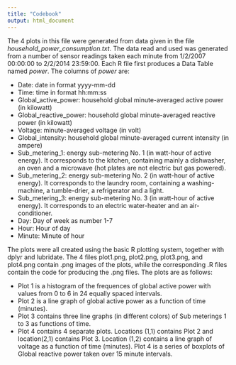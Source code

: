 ```yaml
---
title: "Codebook"  
output: html_document
---
```

The 4 plots in this file were generated from data given in the file 
*household_power_consumption.txt*.  The data read and used was generated from a number of sensor readings taken each minute from 1/2/2007 00:00:00 to 2/2/2014 23:59:00.  Each R file first produces a Data Table named *power*.  The columns of *power* are:  
  
* Date: date in format yyyy-mm-dd  
* Time: time in format hh:mm:ss  
* Global_active_power: household global minute-averaged active power (in kilowatt)  
* Global_reactive_power: household global minute-averaged reactive power (in kilowatt)  
* Voltage: minute-averaged voltage (in volt)  
* Global_intensity: household global minute-averaged current intensity (in ampere)  
* Sub_metering_1: energy sub-metering No. 1 (in watt-hour of active energy). It corresponds to the kitchen, containing mainly a dishwasher, an oven and a microwave (hot plates are not electric but gas powered).  
* Sub_metering_2: energy sub-metering No. 2 (in watt-hour of active energy). It corresponds to the laundry room, containing a washing-machine, a tumble-drier, a refrigerator and a light.    
* Sub_metering_3: energy sub-metering No. 3 (in watt-hour of active energy). It corresponds to an electric water-heater and an air-conditioner.
* Day:  Day of week as number 1-7  
* Hour:  Hour of day  
* Minute: Minute of hour  

The plots were all created using the basic R plotting system, together with dplyr and lubridate. The 4 files plot1.png, plot2.png, plot3.png, and plot4.png contain .png images of the plots, while the corresponding .R files contain the code for producing the .png files.  The plots are as follows:

* Plot 1 is a histogram of the frequences of global active power with values from 0 to 6 in 24 equally spaced intervals.
* Plot 2 is a line graph of global active power as a function of time (minutes).
* Plot 3 contains three line graphs (in different colors) of Sub meterings 1 to 3 as functions of time.
* Plot 4 contains 4 separate plots. Locations (1,1) contains Plot 2 and location(2,1) contains Plot 3.  Location (1,2) contains a line graph of voltage as a function of time (minutes).  Plot 4 is a series of boxplots of Global reactive power taken over 15 minute intervals.

